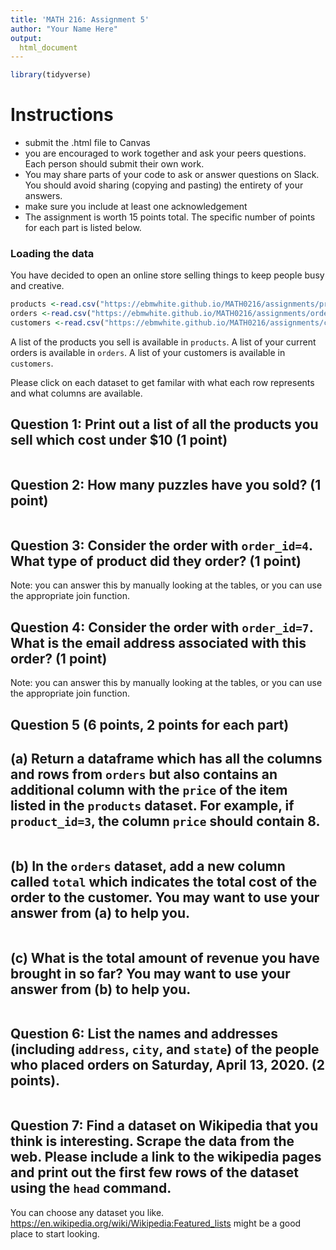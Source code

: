 ```yaml
---
title: 'MATH 216: Assignment 5'
author: "Your Name Here"
output: 
  html_document
---
```


```r
library(tidyverse)
```

#  Instructions

- submit the .html file to Canvas
- you are encouraged to work together and ask your peers questions. Each person should submit their own work. 
- You may share parts of your code to ask or answer questions on Slack. You should avoid sharing (copying and pasting) the entirety of your answers.
- make sure you include at least one acknowledgement 
- The assignment is worth 15 points total. The specific number of points for each part is listed below. 

### Loading the data

You have decided to open an online store selling things to keep people busy and creative. 

```r
products <-read.csv("https://ebmwhite.github.io/MATH0216/assignments/products.csv")
orders <-read.csv("https://ebmwhite.github.io/MATH0216/assignments/orders.csv")
customers <-read.csv("https://ebmwhite.github.io/MATH0216/assignments/customers.csv")
```

A list of the products you sell is available in `products`. A list of your current orders is available in `orders`. A list of your customers is available in `customers`. 

Please click on each dataset to get familar with what each row represents and what columns are available. 

## Question 1: Print out a list of all the products you sell which cost under $10 (1 point)

```r

```

## Question 2: How many puzzles have you sold? (1 point) 

```r

```


## Question 3: Consider the order with `order_id=4`. What type of product did they order? (1 point)

Note: you can answer this by manually looking at the tables, or you can use the appropriate join function. 



## Question 4: Consider the order with `order_id=7`. What is the email address associated with this order? (1 point)

Note: you can answer this by manually looking at the tables, or you can use the appropriate join function.


## Question 5 (6 points, 2 points for each part)

## (a) Return a dataframe which has all the columns and rows from `orders` but also contains an additional column with the `price` of the item listed in the `products` dataset. For example, if `product_id=3`, the column `price` should contain 8. 

```r

```


## (b) In the `orders` dataset, add a new column called `total` which indicates the total cost of the order to the customer. You may want to use your answer from (a) to help you.

```r

```

## (c) What is the total amount of revenue you have brought in so far? You may want to use your answer from (b) to help you. 

```r

```

## Question 6: List the names and addresses (including `address`, `city`, and `state`) of the people who placed orders on Saturday, April 13, 2020. (2 points).  

```r

```

## Question 7: Find a dataset on Wikipedia that you think is interesting. Scrape the data from the web. Please include a link to the wikipedia pages and print out the first few rows of the dataset using the `head` command. 

You can choose any dataset you like. [https://en.wikipedia.org/wiki/Wikipedia:Featured_lists](https://en.wikipedia.org/wiki/Wikipedia:Featured_lists) might be a good place to start looking. 
